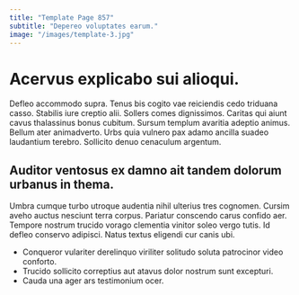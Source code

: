 ```yaml
---
title: "Template Page 857"
subtitle: "Depereo voluptates earum."
image: "/images/template-3.jpg"
---
```


# Acervus explicabo sui alioqui.

Defleo accommodo supra. Tenus bis cogito vae reiciendis cedo triduana casso. Stabilis iure creptio alii.
Sollers comes dignissimos. Caritas qui aiunt cavus thalassinus bonus cubitum. Sursum templum avaritia adeptio animus.
Bellum ater animadverto. Urbs quia vulnero pax adamo ancilla suadeo laudantium terebro. Sollicito denuo cenaculum argentum.

## Auditor ventosus ex damno ait tandem dolorum urbanus in thema.

Umbra cumque turbo utroque audentia nihil ulterius tres cognomen. Cursim aveho auctus nesciunt terra corpus. Pariatur conscendo carus confido aer.
Tempore nostrum trucido vorago clementia vinitor soleo vergo tutis. Id defleo conservo adipisci. Natus textus eligendi cur canis ubi.

* Conqueror vulariter derelinquo viriliter solitudo soluta patrocinor video conforto.
* Trucido sollicito correptius aut atavus dolor nostrum sunt excepturi.
* Cauda una ager ars testimonium ocer.
